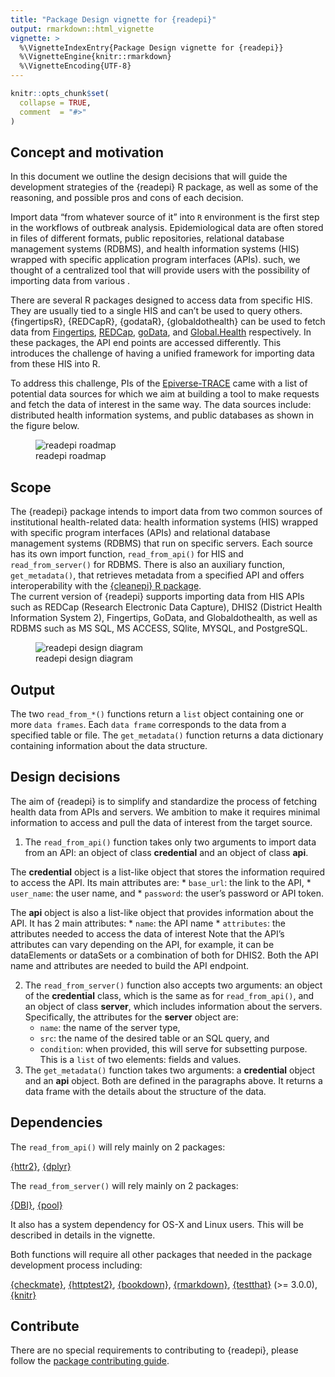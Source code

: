 ```yaml
---
title: "Package Design vignette for {readepi}"
output: rmarkdown::html_vignette
vignette: >
  %\VignetteIndexEntry{Package Design vignette for {readepi}}
  %\VignetteEngine{knitr::rmarkdown}
  %\VignetteEncoding{UTF-8}
---
```


```r
knitr::opts_chunk$set(
  collapse = TRUE,
  comment  = "#>"
)
```

## Concept and motivation
In this document we outline the design decisions that will guide the development strategies of the {readepi} R package, as well as some of the reasoning, and possible pros and cons of each decision.

Import data "from whatever source of it" into `R` environment is the first step in the workflows of outbreak analysis. Epidemiological data are often stored in files of different formats, public repositories, relational database management systems (RDBMS), and health information systems (HIS) wrapped with specific application program interfaces (APIs).  such, we thought of a centralized tool that will provide users with the possibility of importing data from various .



There are several R packages designed to access data from specific HIS. They are usually tied to a single HIS and can't be used to query others. {fingertipsR}, {REDCapR}, {godataR}, {globaldothealth} can be used to fetch data from [Fingertips](https://fingertips.phe.org.uk/), [REDCap](https://projectredcap.org/software/), [goData](https://www.who.int/tools/godata), and [Global.Health](https://global.health/) respectively. In these packages, the API end points are accessed differently. This introduces the challenge of having a unified framework for importing data from these HIS into R.

To address this challenge, PIs of the [Epiverse-TRACE](https://data.org/initiatives/epiverse/) came with a list of potential data sources for which we aim at building a tool to make requests and fetch the data of interest in the same way. The data sources include: distributed health information systems, and public databases as shown in the figure below.

![readepi roadmap](../man/figures/roadmap-readepi.drawio.png)

## Scope

The {readepi} package intends to import data from two common sources of institutional health-related data: health information systems (HIS) wrapped with specific program interfaces (APIs) and relational database management systems (RDBMS) that run on specific servers. Each source has its own import function, `read_from_api()` for HIS and `read_from_server()` for RDBMS. There is also an auxiliary function, `get_metadata()`, that retrieves metadata from a specified API and offers interoperability with the [{cleanepi} R package](https://epiverse-trace.github.io/cleanepi/).     
The current version of {readepi} supports importing data from HIS APIs such as REDCap (Research Electronic Data Capture), DHIS2 (District Health Information System 2), Fingertips, GoData, and Globaldothealth, as well as RDBMS such as MS SQL, MS ACCESS, SQlite, MYSQL, and PostgreSQL. 

![readepi design diagram](../man/figures/readepi_design_diagram.drawio.svg)


## Output

The two `read_from_*()` functions return a `list` object containing one or more `data frames`. Each `data frame` corresponds to the data from a specified table or file. The `get_metadata()` function returns a data dictionary containing information about the data structure. 

## Design decisions

The aim of {readepi} is to simplify and standardize the process of fetching health data from APIs and servers. We ambition to make it requires minimal information to access and pull the data of interest from the target source.  

1. The `read_from_api()` function takes only two arguments to import data from an API: an object of class **credential** and an object of class **api**.

The **credential** object is a list-like object that stores the information required to access the API. Its main attributes are:
    * `base_url`: the link to the API,
    * `user_name`: the user name, and
    * `password`: the user's password or API token.

The **api** object is also a list-like object that provides information about the API. It has 2 main attributes:
    * `name`: the API name
    * `attributes`: the attributes needed to access the data of interest
Note that the API's attributes can vary depending on the API, for example, it can be dataElements or dataSets or a combination of both for DHIS2. 
Both the API name and attributes are needed to build the API endpoint.

2. The `read_from_server()` function also accepts two arguments: an object of the **credential** class, which is the same as for `read_from_api()`, and an object of class **server**, which includes information about the servers. Specifically, the attributes for the **server** object are:
    * `name`: the name of the server type,
    * `src`: the name of the desired table or an SQL query, and
    * `condition`: when provided, this will serve for subsetting purpose. This is a `list` of two elements: fields and values.

3. The `get_metadata()` function takes two arguments: a **credential** object and an **api** object. Both are defined in the paragraphs above. It returns a data frame with the details about the structure of the data.

## Dependencies

The `read_from_api()` will rely mainly on 2 packages:

  [{httr2}](https://CRAN.R-project.org/package=httr2),
  [{dplyr}](https://CRAN.R-project.org/package=dplyr)

The `read_from_server()` will rely mainly on 2 packages:

  [{DBI}](https://CRAN.R-project.org/package=DBI),
  [{pool}](https://CRAN.R-project.org/package=pool)

It also has a system dependency for OS-X and Linux users. This will be described in details in the vignette.

Both functions will require all other packages that needed in the package development process including:

  [{checkmate}](https://CRAN.R-project.org/package=checkmate),
  [{httptest2}](https://CRAN.R-project.org/package=httptest2),
  [{bookdown}](https://CRAN.R-project.org/package=bookdown),
  [{rmarkdown}](https://CRAN.R-project.org/package=rmarkdown),
  [{testthat}](https://CRAN.R-project.org/package=testthat) (>= 3.0.0),
  [{knitr}](https://CRAN.R-project.org/package=knitr)

## Contribute

There are no special requirements to contributing to {readepi}, please follow the [package contributing guide](https://github.com/epiverse-trace/.github/blob/main/CONTRIBUTING.md).
